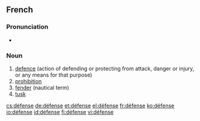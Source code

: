 ==French==
{{wikipedia|lang=fr}}

===Pronunciation===
* {{audio|Fr-défense.ogg|Audio}}

===Noun===
{{infl|fr|noun|g=f}}

# [[defence]] (action of defending or protecting from attack, danger or injury, or any means for that purpose)
# [[prohibition]]
# [[fender]] (nautical term)
# [[tusk]]

[[cs:défense]]
[[de:défense]]
[[et:défense]]
[[el:défense]]
[[fr:défense]]
[[ko:défense]]
[[io:défense]]
[[id:défense]]
[[fi:défense]]
[[vi:défense]]